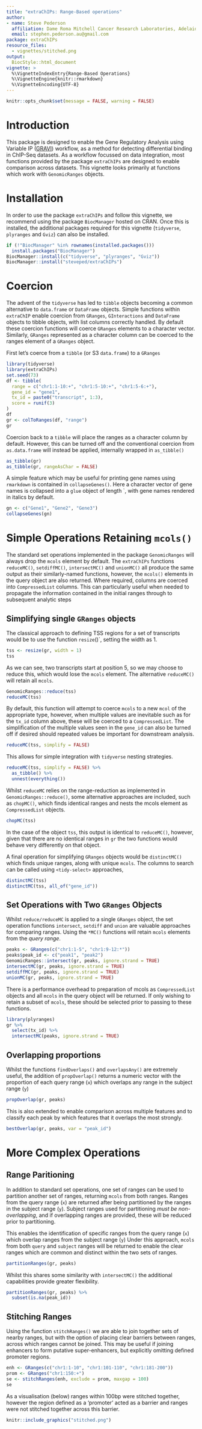 ```yaml
---
title: "extraChIPs: Range-Based operations"
author:
- name: Steve Pederson
  affiliation: Dame Roma Mitchell Cancer Research Laboratories, Adelaide Medical School, University of Adelaide
  email: stephen.pederson.au@gmail.com
package: extraChIPs
resource_files:
  - vignettes/stitched.png
output:
  BiocStyle::html_document
vignette: >
  %\VignetteIndexEntry{Range-Based Operations}
  %\VignetteEngine{knitr::rmarkdown}
  %\VignetteEncoding{UTF-8}
---
```


```r
knitr::opts_chunk$set(message = FALSE, warning = FALSE)
```

# Introduction

This package is designed to enable the Gene Regulatory Analysis using Variable 
IP ([GRAVI](https://github.com/steveped/GRAVI)) workflow, as a method for
detecting differential binding in ChIP-Seq datasets.
As a workflow focussed on data integration, most functions provided by the
package `extraChIPs` are designed to enable comparison across datasets.
This vignette looks primarily at functions which work with `GenomicRanges` 
objects.

# Installation

In order to use the package `extraChIPs` and follow this vignette, we recommend 
using the package `BiocManager` hosted on CRAN.
Once this is installed, the additional packages required for this vignette 
(`tidyverse`, `plyranges` and `Gviz`) can also be installed.

```r
if (!"BiocManager" %in% rownames(installed.packages()))
  install.packages("BiocManager")
BiocManager::install(c("tidyverse", "plyranges", "Gviz"))
BiocManager::install("steveped/extraChIPs")
```


# Coercion

The advent of the `tidyverse` has led to `tibble` objects becoming a common
alternative to `data.frame` or `DataFrame` objects.
Simple functions within `extraChIP` enable coercion from `GRanges`, 
`GInteractions` and `DataFrame` objects to tibble objects, with list columns
correctly handled.
By default these coercion functions will coerce `GRanges` elements to a 
character vector.
Similarly, `GRanges` represented as a character column can be coerced to the 
ranges element of a `GRanges` object.

First let's coerce from a `tibble` (or S3 `data.frame`) to a `GRanges`

```r
library(tidyverse)
library(extraChIPs)
set.seed(73)
df <- tibble(
  range = c("chr1:1-10:+", "chr1:5-10:+", "chr1:5-6:+"),
  gene_id = "gene1",
  tx_id = paste0("transcript", 1:3),
  score = runif(3)
)
df
gr <- colToRanges(df, "range")
gr
```

Coercion back to a `tibble` will place the ranges as a character column by 
default.
However, this can be turned off and the conventional coercion from 
`as.data.frame` will instead be applied, internally wrapped in `as_tibble()`

```r
as_tibble(gr)
as_tibble(gr, rangeAsChar = FALSE)
```

A simple feature which may be useful for printing gene names using `rmarkdown` 
is contained in `collapseGenes()`.
Here a character vector of gene names is collapsed into a `glue` object of 
length `, with gene names rendered in italics by default.

```r
gn <- c("Gene1", "Gene2", "Gene3")
collapseGenes(gn)
```


# Simple Operations Retaining `mcols()`

The standard set operations implemented in the package `GenomicRanges` will
always drop the `mcols` element by default.
The `extraChIPs` functions `reduceMC()`, `setdiffMC()`, `intersectMC()` and 
`unionMC()` all produce the same output as their similarly-named functions,
however, the `mcols()` elements in the query object are also returned.
Where required, columns are coerced into `CompressedList` columns.
This can particularly useful when needed to propagate the information contained 
in the initial ranges through to subsequent analytic steps

## Simplifying single `GRanges` objects

The classical approach to defining TSS regions for a set of transcripts would be
to use the function `resize`()`, setting the width as 1.

```r
tss <- resize(gr, width = 1)
tss
```

As we can see, two transcripts start at position 5, so we may choose to reduce 
this, which would lose the `mcols` element.
The alternative `reduceMC()` will retain all `mcols`.

```r
GenomicRanges::reduce(tss)
reduceMC(tss)
```

By default, this function will attempt to coerce `mcols` to a new `mcol` of the 
appropriate type, however, when multiple values are inevitable such as for the 
`tx_id` column above, these will be coerced to a `CompressedList`.
The simplification of the multiple values seen in the `gene_id` can also be 
turned off if desired should repeated values be important for downstream 
analysis.

```r
reduceMC(tss, simplify = FALSE) 
```

This allows for simple integration with `tidyverse` nesting strategies.

```r
reduceMC(tss, simplify = FALSE) %>% 
  as_tibble() %>% 
  unnest(everything())
```

Whilst `reduceMC` relies on the range-reduction as implemented in 
`GenomicRanges::reduce()`, some alternative approaches are included, such as 
`chopMC()`, which finds identical ranges and nests the mcols element as 
`CompressedList` objects.

```r
chopMC(tss)
```

In the case of the object `tss`, this output is identical to `reduceMC()`, 
however, given that there are no identical ranges in `gr` the two functions 
would behave very differently on that object.

A final operation for simplifying `GRanges` objects would be `distinctMC()`
which finds unique ranges, along with unique `mcols`.
The columns to search can be called using `<tidy-select>` approaches,

```r
distinctMC(tss)
distinctMC(tss, all_of("gene_id"))
```


## Set Operations with Two `GRanges` Objects

Whilst `reduce/reduceMC` is applied to a single `GRanges` object, the set 
operation functions `intersect`, `setdiff` and `union` are valuable approaches
for comparing ranges.
Using the `*MC()` functions will retain `mcols` elements from the *query range*.

```r
peaks <- GRanges(c("chr1:1-5", "chr1:9-12:*"))
peaks$peak_id <- c("peak1", "peak2")
GenomicRanges::intersect(gr, peaks, ignore.strand = TRUE)
intersectMC(gr, peaks, ignore.strand = TRUE)
setdiffMC(gr, peaks, ignore.strand = TRUE)
unionMC(gr, peaks, ignore.strand = TRUE)
```

There is a performance overhead to preparation of mcols as `CompressedList` 
objects and all `mcols` in the query object will be returned.
If only wishing to retain a subset of `mcols`, these should be selected prior
to passing to these functions.

```r
library(plyranges)
gr %>% 
  select(tx_id) %>% 
  intersectMC(peaks, ignore.strand = TRUE)
```

## Overlapping proportions

Whilst the functions `findOverlaps()` and `overlapsAny()` are extremely 
useful, the addition of `propOverlap()` returns a numeric vector with
the proportion of each query range (`x`) which overlaps any range in the
subject range (`y`)

```r
propOverlap(gr, peaks)
```

This is also extended to enable comparison across multiple features and to 
classify each peak by which features that it overlaps the most strongly.

```r
bestOverlap(gr, peaks, var = "peak_id")
```


# More Complex Operations 

## Range Paritioning

In addition to standard set operations, one set of ranges can be used to 
partition another set of ranges, returning `mcols` from both ranges.
Ranges from the query range (`x`) are returned after being partitioned by the
ranges in the subject range (`y`).
Subject ranges used for partitioning *must be non-overlapping*, and if 
overlapping ranges are provided, these will be reduced prior to partitioning.

This enables the identification of specific ranges from the query range (`x`) 
which overlap ranges from the subject range (`y`)
Under this approach, `mcols` from both `query` and `subject` ranges will be
returned to enable the clear ranges which are common and distinct within the
two sets of ranges.

```r
partitionRanges(gr, peaks)
```

Whilst this shares some similarity with `intersectMC()` the additional 
capabilities provide greater flexibility.

```r
partitionRanges(gr, peaks) %>% 
  subset(is.na(peak_id))
```

## Stitching Ranges

Using the function `stitchRanges()` we are able to join together sets of nearby 
ranges, but with the option of placing clear barriers between ranges, across
which ranges cannot be joined.
This may be useful if joining enhancers to form putative super-enhancers, but
explicitly omitting defined promoter regions.

```r
enh <- GRanges(c("chr1:1-10", "chr1:101-110", "chr1:181-200"))
prom <- GRanges("chr1:150:+")
se <- stitchRanges(enh, exclude = prom, maxgap = 100)
se
```

As a visualisation (below) ranges within 100bp were stitched together, however
the region defined as a 'promoter' acted as a barrier and ranges were not 
stitched together across this barrier.

```r
knitr::include_graphics("stitched.png")
```

